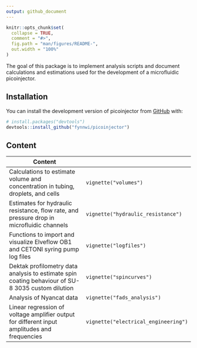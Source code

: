 ```yaml
---
output: github_document
---
```


<!-- README.md is generated from README.Rmd. Please edit that file -->

```r
knitr::opts_chunk$set(
  collapse = TRUE,
  comment = "#>",
  fig.path = "man/figures/README-",
  out.width = "100%"
)
```



The goal of this package is to implement analysis scripts and document calculations and estimations used for the development of a microfluidic picoinjector.


<!-- ![Picoinjector](vignettes/images/006_pi30_v4.png) -->


## Installation

You can install the development version of picoinjector from [GitHub](https://github.com/) with:

``` r
# install.packages("devtools")
devtools::install_github("fynnwi/picoinjector")
```

## Content



| Content                                                                                           |                                      |
|---------------------------------------------------------------------------------------------------|--------------------------------------|
| Calculations to estimate volume and concentration in tubing, droplets, and cells                  | `vignette("volumes")`                |
| Estimates for hydraulic resistance, flow rate, and pressure drop in microfluidic channels         | `vignette("hydraulic_resistance")`   |
| Functions to import and visualize Elveflow OB1 and CETONI syring pump log files                   | `vignette("logfiles")`               |
| Dektak profilometry data analysis to estimate spin coating behaviour of SU-8 3035 custom dilution | `vignette("spincurves")`             |
| Analysis of Nyancat data                                                                          | `vignette("fads_analysis")`          |
| Linear regression of voltage amplifier output for different input amplitudes and frequencies      | `vignette("electrical_engineering")` |


